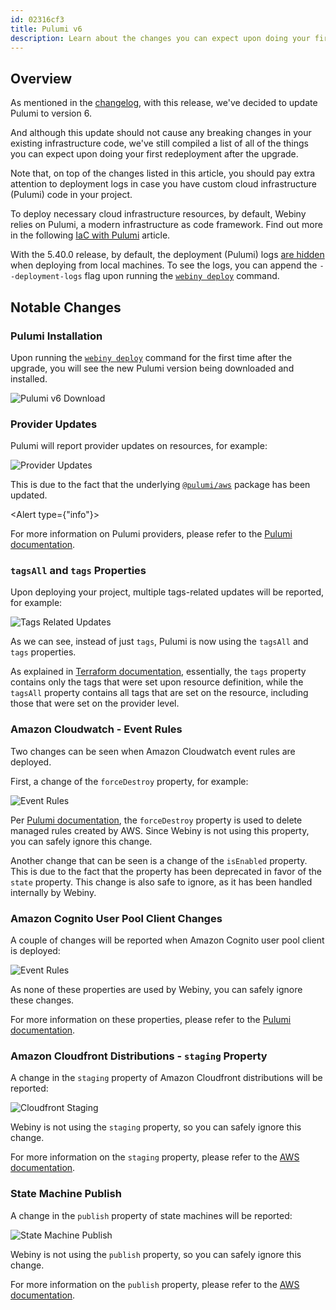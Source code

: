 ```yaml
---
id: 02316cf3
title: Pulumi v6
description: Learn about the changes you can expect upon doing your first redeployment after the upgrade to Pulumi v6.
---
```



## Overview

As mentioned in the [changelog](/docs/release-notes/5.40.0/changelog#introducing-pulumi-v6-4096), with this release, we've decided to update Pulumi to version 6.

And although this update should not cause any breaking changes in your existing infrastructure code, we've still compiled a list of all of the things you can expect upon doing your first redeployment after the upgrade.

Note that, on top of the changes listed in this article, you should pay extra attention to deployment logs in case you have custom cloud infrastructure (Pulumi) code in your project.

<Alert type="info">

To deploy necessary cloud infrastructure resources, by default, Webiny relies on Pulumi, a modern infrastructure as
code framework. Find out more in the following [IaC with Pulumi](/docs/infrastructure/pulumi-iac/iac-with-pulumi)
article.

</Alert>

<Alert type="warning">

With the 5.40.0 release, by default, the deployment (Pulumi) logs [are hidden](/docs/release-notes/5.40.0/changelog#pulumi-output-hidden-by-default) when deploying from local machines. To see
the logs, you can append the `--deployment-logs` flag upon running the [`webiny deploy`](/docs/core-development-concepts/basics/project-deployment) command.

</Alert>

## Notable Changes

### Pulumi Installation

Upon running the [`webiny deploy`](/docs/{version}/core-development-concepts/basics/project-deployment) command for the first time after the upgrade, you will see the new Pulumi version being downloaded and installed.

<Image src={pulumiDownload} alt="Pulumi v6 Download" />

### Provider Updates

Pulumi will report provider updates on resources, for example:

<Image src={providerUpdates} alt="Provider Updates" />

This is due to the fact that the underlying [`@pulumi/aws`](https://www.npmjs.com/package/@pulumi/aws) package has been updated.

<Alert type={"info"}>

For more information on Pulumi providers, please refer to the [Pulumi documentation](https://www.pulumi.com/docs/concepts/resources/providers/).

</Alert>

### `tagsAll` and `tags` Properties

Upon deploying your project, multiple tags-related updates will be reported, for example:

<Image src={tagsRelatedUpdates} alt="Tags Related Updates" />

As we can see, instead of just `tags`, Pulumi is now using the `tagsAll` and `tags` properties.

As explained in [Terraform documentation](https://registry.terraform.io/providers/hashicorp/aws/latest/docs/guides/resource-tagging#propagating-tags-to-all-resources), essentially, the `tags` property contains only the tags that were set upon resource definition, while the `tagsAll` property contains all tags that are set on the resource, including those that were set on the provider level.

### Amazon Cloudwatch - Event Rules

Two changes can be seen when Amazon Cloudwatch event rules are deployed.

First, a change of the `forceDestroy` property, for example:

<Image src={eventRules} alt="Event Rules" />

Per [Pulumi documentation](https://www.pulumi.com/registry/packages/aws/api-docs/cloudwatch/eventrule/), the `forceDestroy` property is used to delete managed rules created by AWS. Since Webiny is not using this property, you can safely ignore this change.

Another change that can be seen is a change of the `isEnabled` property. This is due to the fact that the property has been deprecated in favor of the `state` property. This change is also safe to ignore, as it has been handled internally by Webiny.

### Amazon Cognito User Pool Client Changes

A couple of changes will be reported when Amazon Cognito user pool client is deployed:

<Image src={userPoolClientChanges} alt="Event Rules" />

As none of these properties are used by Webiny, you can safely ignore these changes.

<Alert type="info">

For more information on these properties, please refer to the [Pulumi documentation](https://www.pulumi.com/registry/packages/aws/api-docs/cognito/userpoolclient/).

</Alert>

### Amazon Cloudfront Distributions - `staging` Property

A change in the `staging` property of Amazon Cloudfront distributions will be reported:

<Image src={cfStaging} alt="Cloudfront Staging" />

Webiny is not using the `staging` property, so you can safely ignore this change.

<Alert type="info">

For more information on the `staging` property, please refer to the [AWS documentation](https://docs.aws.amazon.com/AmazonCloudFront/latest/DeveloperGuide/continuous-deployment.html).

</Alert>

### State Machine Publish

A change in the `publish` property of state machines will be reported:

<Image src={stateMachinePublish} alt="State Machine Publish" />

Webiny is not using the `publish` property, so you can safely ignore this change.

<Alert type="info">

For more information on the `publish` property, please refer to the [AWS documentation](https://docs.aws.amazon.com/step-functions/latest/dg/concepts-state-machine-version.html).

</Alert>
